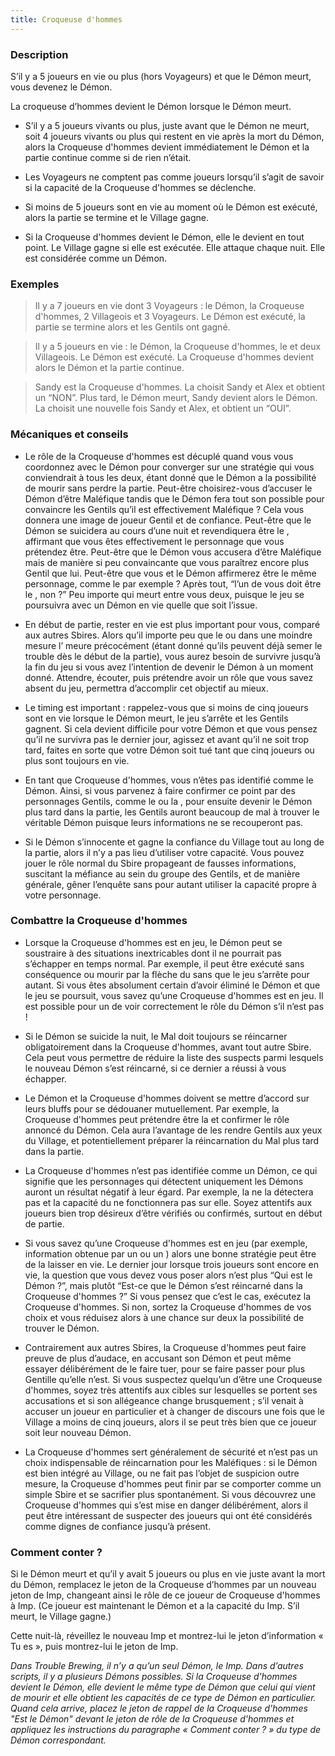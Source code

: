 ```yaml
---
title: Croqueuse d'hommes
---
```



<Role CROQUEUSE_D_HOMMES header />

### Description

S’il y a 5 joueurs en vie ou plus (hors Voyageurs) et que le Démon meurt, vous devenez le Démon.

La croqueuse d’hommes devient le Démon lorsque le Démon meurt.

-	S’il y a 5 joueurs vivants ou plus, juste avant que le Démon ne meurt, soit 4 joueurs vivants ou plus qui restent en vie après la mort du Démon, alors la Croqueuse d'hommes devient immédiatement le Démon et la partie continue comme si de rien n’était.

-	Les Voyageurs ne comptent pas comme joueurs lorsqu’il s’agit de savoir si la capacité de la Croqueuse d'hommes se déclenche.

-	Si moins de 5 joueurs sont en vie au moment où le Démon est exécuté, alors la partie se termine et le Village gagne.

-	Si la Croqueuse d'hommes devient le Démon, elle le devient en tout point. Le Village gagne si elle est exécutée. Elle attaque chaque nuit. Elle est considérée comme un Démon.

### Exemples 

> Il y a 7 joueurs en vie dont 3 Voyageurs : le Démon, la Croqueuse d'hommes, 2 Villageois et 3 Voyageurs. Le Démon est exécuté, la partie se termine alors et les Gentils ont gagné. 

> Il y a 5 joueurs en vie : le Démon, la Croqueuse d'hommes, le <Role BARON /> et deux Villageois. Le Démon est exécuté. La Croqueuse d'hommes devient alors le Démon et la partie continue.

> Sandy est la Croqueuse d'hommes. La <Role VOYANTE /> choisit Sandy et Alex et obtient un “NON”. Plus tard, le Démon meurt, Sandy devient alors le Démon. La <Role VOYANTE /> choisit une nouvelle fois Sandy et Alex, et obtient un “OUI”.

### Mécaniques et conseils

- Le rôle de la Croqueuse d'hommes est décuplé quand vous vous coordonnez avec le Démon pour converger sur une stratégie qui vous conviendrait à tous les deux, étant donné que le Démon a la possibilité de mourir sans perdre la partie. Peut-être choisirez-vous d’accuser le Démon d’être Maléfique tandis que le Démon fera tout son possible pour convaincre les Gentils qu’il est effectivement Maléfique ? Cela vous donnera une image de joueur Gentil et de confiance. Peut-être que le Démon se suicidera au cours d’une nuit et revendiquera être le <Role GARDIEN />, affirmant que vous êtes effectivement le personnage que vous prétendez être. Peut-être que le Démon vous accusera d’être Maléfique mais de manière si peu convaincante que vous paraîtrez encore plus Gentil que lui. Peut-être que vous et le Démon affirmerez être le même personnage, comme le <Role MAIRE /> par exemple ? Après tout, “l’un de vous doit être le <Role MAIRE />, non ?” Peu importe qui meurt entre vous deux, puisque le jeu se poursuivra avec un Démon en vie quelle que soit l’issue.

- En début de partie, rester en vie est plus important pour vous, comparé aux autres Sbires. Alors qu’il importe peu que le <Role BARON /> ou dans une moindre mesure l’<Role EMPOISONNEUR /> meure précocément (étant donné qu’ils peuvent déjà semer le trouble dès le début de la partie), vous aurez besoin de survivre jusqu’à la fin du jeu si vous avez l’intention de devenir le Démon à un moment donné. Attendre, écouter, puis prétendre avoir un rôle que vous savez absent du jeu, permettra d’accomplir cet objectif au mieux.

- Le timing est important : rappelez-vous que si moins de cinq joueurs sont en vie lorsque le Démon meurt, le jeu s’arrête et les Gentils gagnent. Si cela devient difficile pour votre Démon et que vous pensez qu’il ne survivra pas le dernier jour, agissez et avant qu’il ne soit trop tard, faites en sorte que votre Démon soit tué tant que cinq joueurs ou plus sont toujours en vie.

- En tant que Croqueuse d'hommes, vous n’êtes pas identifié comme le Démon. Ainsi, si vous parvenez à faire confirmer ce point par des personnages Gentils, comme le <Role MERCENAIRE /> ou la <Role VOYANTE />, pour ensuite devenir le Démon plus tard dans la partie, les Gentils auront beaucoup de mal à trouver le véritable Démon puisque leurs informations ne se recouperont pas. 

- Si le Démon s’innocente et gagne la confiance du Village tout au long de la partie, alors il n’y a pas lieu d’utiliser votre capacité. Vous pouvez jouer le rôle normal du Sbire propageant de fausses informations, suscitant la méfiance au sein du groupe des Gentils, et de manière générale, gêner l’enquête sans pour autant utiliser la capacité propre à votre personnage.

### Combattre la Croqueuse d'hommes

- Lorsque la Croqueuse d'hommes est en jeu, le Démon peut se soustraire à des situations inextricables dont il ne pourrait pas s’échapper en temps normal. Par exemple, il peut être exécuté sans conséquence ou mourir par la flèche du <Role MERCENAIRE /> sans que le jeu s’arrête pour autant. Si vous êtes absolument certain d’avoir éliminé le Démon et que le jeu se poursuit, vous savez qu’une Croqueuse d'hommes est en jeu. Il est possible pour un <Role CROQUE_MORT /> de voir correctement le rôle du Démon s’il n’est pas <Role SOULARD /> !

- Si le Démon se suicide la nuit, le Mal doit toujours se réincarner obligatoirement dans la Croqueuse d'hommes, avant tout autre Sbire. Cela peut vous permettre de réduire la liste des suspects parmi lesquels le nouveau Démon s’est réincarné, si ce dernier a réussi à vous échapper.

- Le Démon et la Croqueuse d'hommes doivent se mettre d’accord sur leurs bluffs pour se dédouaner mutuellement. Par exemple, la Croqueuse d'hommes peut prétendre être la <Role LAVANDIERE /> et confirmer le rôle annoncé du Démon. Cela aura l’avantage de les rendre Gentils aux yeux du Village, et potentiellement préparer la réincarnation du Mal plus tard dans la partie.

- La Croqueuse d'hommes n’est pas identifiée comme un Démon, ce qui signifie que les personnages qui détectent uniquement les Démons auront un résultat négatif à leur égard. Par exemple, la <Role VOYANTE /> ne la détectera pas et la capacité du <Role MERCENAIRE /> ne fonctionnera pas sur elle. Soyez attentifs aux joueurs bien trop désireux d’être vérifiés ou confirmés, surtout en début de partie.

- Si vous savez qu’une Croqueuse d'hommes est en jeu (par exemple, information obtenue par un <Role ENQUETEUR /> ou un <Role GARDIEN />) alors une bonne stratégie peut être de la laisser en vie. Le dernier jour lorsque trois joueurs sont encore en vie, la question que vous devez vous poser alors n’est plus “Qui est le Démon ?”, mais plutôt “Est-ce que le Démon s’est réincarné dans la Croqueuse d'hommes ?” Si vous pensez que c’est le cas, exécutez la Croqueuse d'hommes. Si non, sortez la Croqueuse d'hommes de vos choix et vous réduisez alors à une chance sur deux la possibilité de trouver le Démon.

- Contrairement aux autres Sbires, la Croqueuse d'hommes peut faire preuve de plus d’audace, en accusant son Démon et peut même essayer délibérément de le faire tuer, pour se faire passer pour plus Gentille qu’elle n’est. Si vous suspectez quelqu’un d’être une Croqueuse d'hommes, soyez très attentifs aux cibles sur lesquelles se portent ses accusations et si son allégeance change brusquement ; s’il venait à accuser un joueur en particulier et à changer de discours une fois que le Village a moins de cinq joueurs, alors il se peut très bien que ce joueur soit leur nouveau Démon.

- La Croqueuse d'hommes sert généralement de sécurité et n’est pas un choix indispensable de réincarnation pour les Maléfiques : si le Démon est bien intégré au Village, ou ne fait pas l’objet de suspicion outre mesure, la Croqueuse d'hommes peut finir par se comporter comme un simple Sbire et se sacrifier plus spontanément. Si vous découvrez une Croqueuse d'hommes qui s’est mise en danger délibérément, alors il peut être intéressant de suspecter des joueurs qui ont été considérés comme dignes de confiance jusqu’à présent.

### Comment conter ?

Si le Démon meurt et qu’il y avait 5 joueurs ou plus en vie juste avant la mort du Démon, remplacez le jeton de la Croqueuse d’hommes par un nouveau jeton de Imp, changeant ainsi le rôle de ce joueur de Croqueuse d'hommes à Imp. (Ce joueur est maintenant le Démon et a la capacité du Imp. S’il meurt, le Village gagne.)

Cette nuit-là, réveillez le nouveau Imp et montrez-lui le jeton d’information « Tu es », puis montrez-lui le jeton de Imp.

_Dans Trouble Brewing,  il n’y a qu’un seul Démon, le Imp. Dans d’autres scripts, il y a plusieurs Démons possibles. Si la Croqueuse d'hommes devient le Démon, elle devient le même type de Démon que celui qui vient de mourir et elle obtient les capacités de ce type de Démon en particulier. Quand cela arrive, placez le jeton de rappel de la Croqueuse d'hommes "Est le Démon" devant le jeton de rôle de la Croqueuse d'hommes et appliquez les instructions du paragraphe « Comment conter ? » du type de Démon correspondant._
